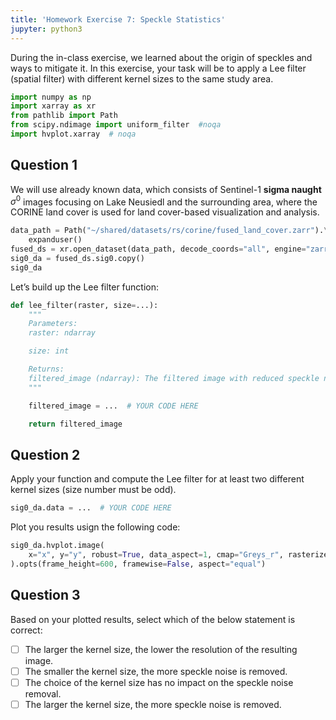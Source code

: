```yaml
---
title: 'Homework Exercise 7: Speckle Statistics'
jupyter: python3
---
```



During the in-class exercise, we learned about the origin of speckles and ways to mitigate it. In this exercise, your task will be to apply a Lee filter (spatial filter) with different kernel sizes to the same study area.


```python
import numpy as np
import xarray as xr
from pathlib import Path
from scipy.ndimage import uniform_filter  #noqa
import hvplot.xarray  # noqa
```

## Question 1

We will use already known data, which consists of Sentinel-1 **sigma naught** $\sigma^0$ images focusing on Lake Neusiedl and the surrounding area, where the CORINE land cover is used for land cover-based visualization and analysis.

```python
data_path = Path("~/shared/datasets/rs/corine/fused_land_cover.zarr").\
    expanduser()
fused_ds = xr.open_dataset(data_path, decode_coords="all", engine="zarr")
sig0_da = fused_ds.sig0.copy()
sig0_da
```

Let's build up the Lee filter function:

```python
def lee_filter(raster, size=...):
    """
    Parameters:
    raster: ndarray

    size: int

    Returns:
    filtered_image (ndarray): The filtered image with reduced speckle noise
    """

    filtered_image = ...  # YOUR CODE HERE

    return filtered_image
```

## Question 2

Apply your function and compute the Lee filter for at least two different kernel sizes (size number must be odd).

```python
sig0_da.data = ...  # YOUR CODE HERE
```

Plot you results usign the following code:

```python
sig0_da.hvplot.image(
    x="x", y="y", robust=True, data_aspect=1, cmap="Greys_r", rasterize=True
).opts(frame_height=600, framewise=False, aspect="equal")
```

## Question 3

Based on your plotted results, select which of the below statement is correct:

- [ ] The larger the kernel size, the lower the resolution of the resulting image.
- [ ] The smaller the kernel size, the more speckle noise is removed.
- [ ] The choice of the kernel size has no impact on the speckle noise removal.
- [ ] The larger the kernel size, the more speckle noise is removed.
